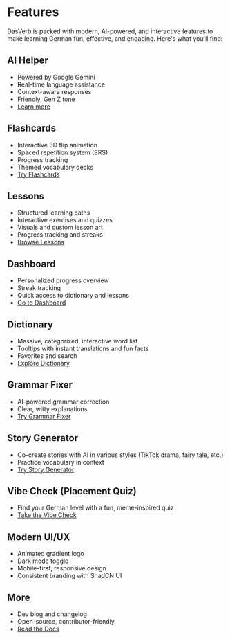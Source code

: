 # Features

DasVerb is packed with modern, AI-powered, and interactive features to make learning German fun, effective, and engaging. Here's what you'll find:

## AI Helper
- Powered by Google Gemini
- Real-time language assistance
- Context-aware responses
- Friendly, Gen Z tone
- [Learn more](/ai-helper)

## Flashcards
- Interactive 3D flip animation
- Spaced repetition system (SRS)
- Progress tracking
- Themed vocabulary decks
- [Try Flashcards](/flashcards)

## Lessons
- Structured learning paths
- Interactive exercises and quizzes
- Visuals and custom lesson art
- Progress tracking and streaks
- [Browse Lessons](/lessons)

## Dashboard
- Personalized progress overview
- Streak tracking
- Quick access to dictionary and lessons
- [Go to Dashboard](/dashboard)

## Dictionary
- Massive, categorized, interactive word list
- Tooltips with instant translations and fun facts
- Favorites and search
- [Explore Dictionary](/dashboard)

## Grammar Fixer
- AI-powered grammar correction
- Clear, witty explanations
- [Try Grammar Fixer](/grammar-fixer)

## Story Generator
- Co-create stories with AI in various styles (TikTok drama, fairy tale, etc.)
- Practice vocabulary in context
- [Try Story Generator](/story-generator)

## Vibe Check (Placement Quiz)
- Find your German level with a fun, meme-inspired quiz
- [Take the Vibe Check](/vibe-check)

## Modern UI/UX
- Animated gradient logo
- Dark mode toggle
- Mobile-first, responsive design
- Consistent branding with ShadCN UI

## More
- Dev blog and changelog
- Open-source, contributor-friendly
- [Read the Docs](/docs) 